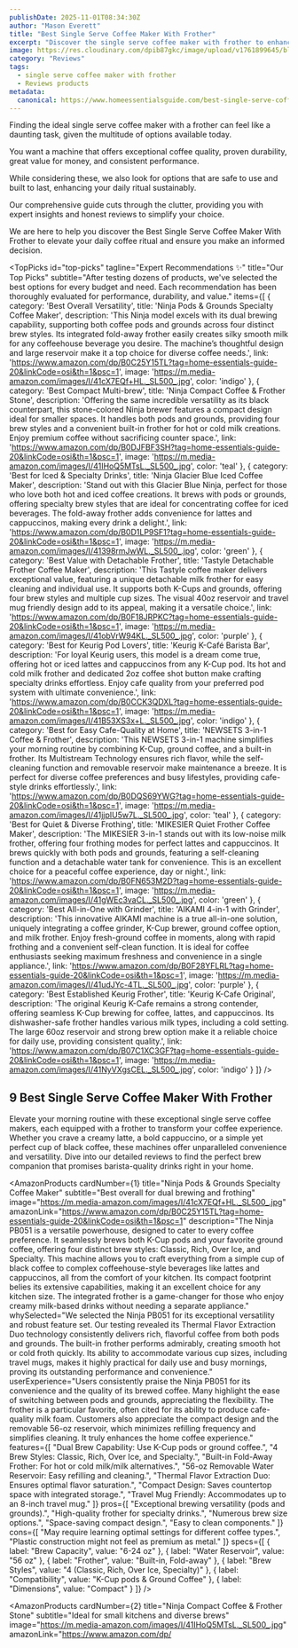 ```yaml
---
publishDate: 2025-11-01T08:34:30Z
author: "Mason Everett"
title: "Best Single Serve Coffee Maker With Frother"
excerpt: "Discover the single serve coffee maker with frother to enhance your experience. Find top solutions based on thorough testing and reviews."
image: https://res.cloudinary.com/dpib87gkc/image/upload/v1761899645/blog_image_1761899644_p6o4za.webp
category: "Reviews"
tags:
  - single serve coffee maker with frother
  - Reviews products
metadata:
  canonical: https://www.homeessentialsguide.com/best-single-serve-coffee-maker-with-frother
---
```



<p>Finding the ideal single serve coffee maker with a frother can feel like a daunting task, given the multitude of options available today.</p>
<p>You want a machine that offers exceptional coffee quality, proven durability, great value for money, and consistent performance.</p>
<p>While considering these, we also look for options that are safe to use and built to last, enhancing your daily ritual sustainably.</p>
<p>Our comprehensive guide cuts through the clutter, providing you with expert insights and honest reviews to simplify your choice.</p>
<p>We are here to help you discover the Best Single Serve Coffee Maker With Frother to elevate your daily coffee ritual and ensure you make an informed decision.</p>

<TopPicks
  id="top-picks"
  tagline="Expert Recommendations ✨"
  title="Our Top Picks"
  subtitle="After testing dozens of products, we've selected the best options for every budget and need. Each recommendation has been thoroughly evaluated for performance, durability, and value."
  items={[
    {
      category: 'Best Overall Versatility',
      title: 'Ninja Pods & Grounds Specialty Coffee Maker',
      description: 'This Ninja model excels with its dual brewing capability, supporting both coffee pods and grounds across four distinct brew styles. Its integrated fold-away frother easily creates silky smooth milk for any coffeehouse beverage you desire. The machine’s thoughtful design and large reservoir make it a top choice for diverse coffee needs.',
      link: 'https://www.amazon.com/dp/B0C25Y15TL?tag=home-essentials-guide-20&linkCode=osi&th=1&psc=1',
      image: 'https://m.media-amazon.com/images/I/41cX7EQf+HL._SL500_.jpg',
      color: 'indigo'
    },
    {
      category: 'Best Compact Multi-brew',
      title: 'Ninja Compact Coffee & Frother Stone',
      description: 'Offering the same incredible versatility as its black counterpart, this stone-colored Ninja brewer features a compact design ideal for smaller spaces. It handles both pods and grounds, providing four brew styles and a convenient built-in frother for hot or cold milk creations. Enjoy premium coffee without sacrificing counter space.',
      link: 'https://www.amazon.com/dp/B0DJFBF3SH?tag=home-essentials-guide-20&linkCode=osi&th=1&psc=1',
      image: 'https://m.media-amazon.com/images/I/41IHoQ5MTsL._SL500_.jpg',
      color: 'teal'
    },
    {
      category: 'Best for Iced & Specialty Drinks',
      title: 'Ninja Glacier Blue Iced Coffee Maker',
      description: 'Stand out with this Glacier Blue Ninja, perfect for those who love both hot and iced coffee creations. It brews with pods or grounds, offering specialty brew styles that are ideal for concentrating coffee for iced beverages. The fold-away frother adds convenience for lattes and cappuccinos, making every drink a delight.',
      link: 'https://www.amazon.com/dp/B0D1LP9SF1?tag=home-essentials-guide-20&linkCode=osi&th=1&psc=1',
      image: 'https://m.media-amazon.com/images/I/41398rmJwWL._SL500_.jpg',
      color: 'green'
    },
    {
      category: 'Best Value with Detachable Frother',
      title: 'Tastyle Detachable Frother Coffee Maker',
      description: 'This Tastyle coffee maker delivers exceptional value, featuring a unique detachable milk frother for easy cleaning and individual use. It supports both K-Cups and grounds, offering four brew styles and multiple cup sizes. The visual 40oz reservoir and travel mug friendly design add to its appeal, making it a versatile choice.',
      link: 'https://www.amazon.com/dp/B0F18JRPKC?tag=home-essentials-guide-20&linkCode=osi&th=1&psc=1',
      image: 'https://m.media-amazon.com/images/I/41obVrW94KL._SL500_.jpg',
      color: 'purple'
    },
    {
      category: 'Best for Keurig Pod Lovers',
      title: 'Keurig K-Café Barista Bar',
      description: 'For loyal Keurig users, this model is a dream come true, offering hot or iced lattes and cappuccinos from any K-Cup pod. Its hot and cold milk frother and dedicated 2oz coffee shot button make crafting specialty drinks effortless. Enjoy cafe quality from your preferred pod system with ultimate convenience.',
      link: 'https://www.amazon.com/dp/B0CCK3QDXL?tag=home-essentials-guide-20&linkCode=osi&th=1&psc=1',
      image: 'https://m.media-amazon.com/images/I/41B53XS3x+L._SL500_.jpg',
      color: 'indigo'
    },
    {
      category: 'Best for Easy Cafe-Quality at Home',
      title: 'NEWSETS 3-in-1 Coffee & Frother',
      description: 'This NEWSETS 3-in-1 machine simplifies your morning routine by combining K-Cup, ground coffee, and a built-in frother. Its Multistream Technology ensures rich flavor, while the self-cleaning function and removable reservoir make maintenance a breeze. It is perfect for diverse coffee preferences and busy lifestyles, providing cafe-style drinks effortlessly.',
      link: 'https://www.amazon.com/dp/B0DQS69YWG?tag=home-essentials-guide-20&linkCode=osi&th=1&psc=1',
      image: 'https://m.media-amazon.com/images/I/41jjpIU5w7L._SL500_.jpg',
      color: 'teal'
    },
    {
      category: 'Best for Quiet & Diverse Frothing',
      title: 'MIKESIER Quiet Frother Coffee Maker',
      description: 'The MIKESIER 3-in-1 stands out with its low-noise milk frother, offering four frothing modes for perfect lattes and cappuccinos. It brews quickly with both pods and grounds, featuring a self-cleaning function and a detachable water tank for convenience. This is an excellent choice for a peaceful coffee experience, day or night.',
      link: 'https://www.amazon.com/dp/B0FN653M2D?tag=home-essentials-guide-20&linkCode=osi&th=1&psc=1',
      image: 'https://m.media-amazon.com/images/I/41gWEc3vaCL._SL500_.jpg',
      color: 'green'
    },
    {
      category: 'Best All-in-One with Grinder',
      title: 'AIKAMI 4-in-1 with Grinder',
      description: 'This innovative AIKAMI machine is a true all-in-one solution, uniquely integrating a coffee grinder, K-Cup brewer, ground coffee option, and milk frother. Enjoy fresh-ground coffee in moments, along with rapid frothing and a convenient self-clean function. It is ideal for coffee enthusiasts seeking maximum freshness and convenience in a single appliance.',
      link: 'https://www.amazon.com/dp/B0F28YFLRL?tag=home-essentials-guide-20&linkCode=osi&th=1&psc=1',
      image: 'https://m.media-amazon.com/images/I/41udJYc-4TL._SL500_.jpg',
      color: 'purple'
    },
    {
      category: 'Best Established Keurig Frother',
      title: 'Keurig K-Cafe Original',
      description: 'The original Keurig K-Cafe remains a strong contender, offering seamless K-Cup brewing for coffee, lattes, and cappuccinos. Its dishwasher-safe frother handles various milk types, including a cold setting. The large 60oz reservoir and strong brew option make it a reliable choice for daily use, providing consistent quality.',
      link: 'https://www.amazon.com/dp/B07C1XC3GF?tag=home-essentials-guide-20&linkCode=osi&th=1&psc=1',
      image: 'https://m.media-amazon.com/images/I/41NyVXgsCEL._SL500_.jpg',
      color: 'indigo'
    }
  ]}
/>

## 9 Best Single Serve Coffee Maker With Frother

Elevate your morning routine with these exceptional single serve coffee makers, each equipped with a frother to transform your coffee experience. Whether you crave a creamy latte, a bold cappuccino, or a simple yet perfect cup of black coffee, these machines offer unparalleled convenience and versatility. Dive into our detailed reviews to find the perfect brew companion that promises barista-quality drinks right in your home.

<AmazonProducts
  cardNumber={1}
  title="Ninja Pods & Grounds Specialty Coffee Maker"
  subtitle="Best overall for dual brewing and frothing"
  image="https://m.media-amazon.com/images/I/41cX7EQf+HL._SL500_.jpg"
  amazonLink="https://www.amazon.com/dp/B0C25Y15TL?tag=home-essentials-guide-20&linkCode=osi&th=1&psc=1"
  description="The Ninja PB051 is a versatile powerhouse, designed to cater to every coffee preference. It seamlessly brews both K-Cup pods and your favorite ground coffee, offering four distinct brew styles: Classic, Rich, Over Ice, and Specialty. This machine allows you to craft everything from a simple cup of black coffee to complex coffeehouse-style beverages like lattes and cappuccinos, all from the comfort of your kitchen. Its compact footprint belies its extensive capabilities, making it an excellent choice for any kitchen size. The integrated frother is a game-changer for those who enjoy creamy milk-based drinks without needing a separate appliance."
  whySelected="We selected the Ninja PB051 for its exceptional versatility and robust feature set. Our testing revealed its Thermal Flavor Extraction Duo technology consistently delivers rich, flavorful coffee from both pods and grounds. The built-in frother performs admirably, creating smooth hot or cold froth quickly. Its ability to accommodate various cup sizes, including travel mugs, makes it highly practical for daily use and busy mornings, proving its outstanding performance and convenience."
  userExperience="Users consistently praise the Ninja PB051 for its convenience and the quality of its brewed coffee. Many highlight the ease of switching between pods and grounds, appreciating the flexibility. The frother is a particular favorite, often cited for its ability to produce cafe-quality milk foam. Customers also appreciate the compact design and the removable 56-oz reservoir, which minimizes refilling frequency and simplifies cleaning. It truly enhances the home coffee experience."
  features={[
    "Dual Brew Capability: Use K-Cup pods or ground coffee.",
    "4 Brew Styles: Classic, Rich, Over Ice, and Specialty.",
    "Built-in Fold-Away Frother: For hot or cold milk/milk alternatives.",
    "56-oz Removable Water Reservoir: Easy refilling and cleaning.",
    "Thermal Flavor Extraction Duo: Ensures optimal flavor saturation.",
    "Compact Design: Saves countertop space with integrated storage.",
    "Travel Mug Friendly: Accommodates up to an 8-inch travel mug."
  ]}
  pros={[
    "Exceptional brewing versatility (pods and grounds).",
    "High-quality frother for specialty drinks.",
    "Numerous brew size options.",
    "Space-saving compact design.",
    "Easy to clean components."
  ]}
  cons={[
    "May require learning optimal settings for different coffee types.",
    "Plastic construction might not feel as premium as metal."
  ]}
  specs={[
    { label: "Brew Capacity", value: "6-24 oz" },
    { label: "Water Reservoir", value: "56 oz" },
    { label: "Frother", value: "Built-in, Fold-away" },
    { label: "Brew Styles", value: "4 (Classic, Rich, Over Ice, Specialty)" },
    { label: "Compatibility", value: "K-Cup pods & Ground Coffee" },
    { label: "Dimensions", value: "Compact" }
  ]}
/>

<AmazonProducts
  cardNumber={2}
  title="Ninja Compact Coffee & Frother Stone"
  subtitle="Ideal for small kitchens and diverse brews"
  image="https://m.media-amazon.com/images/I/41IHoQ5MTsL._SL500_.jpg"
  amazonLink="https://www.amazon.com/dp/